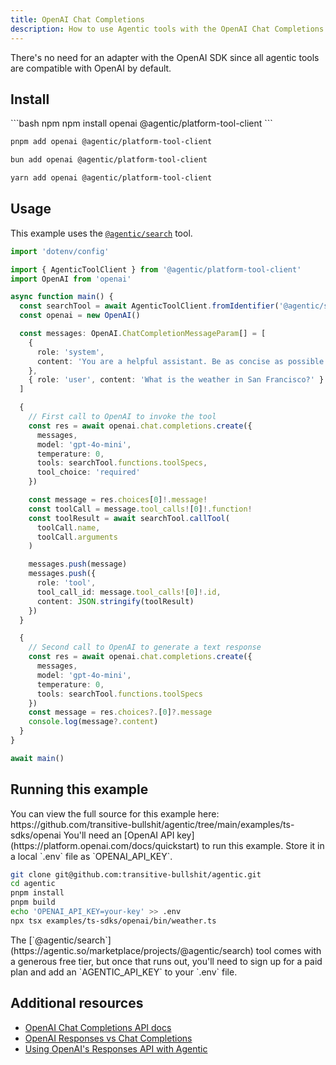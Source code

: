 ```yaml
---
title: OpenAI Chat Completions
description: How to use Agentic tools with the OpenAI Chat Completions API.
---
```


<Tip>
  There's no need for an adapter with the OpenAI SDK since all agentic tools are
  compatible with OpenAI by default.
</Tip>

## Install

<CodeGroup>
```bash npm
npm install openai @agentic/platform-tool-client
```

```bash pnpm
pnpm add openai @agentic/platform-tool-client
```

```bash bun
bun add openai @agentic/platform-tool-client
```

```bash yarn
yarn add openai @agentic/platform-tool-client
```

</CodeGroup>

## Usage

This example uses the [`@agentic/search`](https://agentic.so/marketplace/projects/@agentic/search) tool.

```ts
import 'dotenv/config'

import { AgenticToolClient } from '@agentic/platform-tool-client'
import OpenAI from 'openai'

async function main() {
  const searchTool = await AgenticToolClient.fromIdentifier('@agentic/search')
  const openai = new OpenAI()

  const messages: OpenAI.ChatCompletionMessageParam[] = [
    {
      role: 'system',
      content: 'You are a helpful assistant. Be as concise as possible.'
    },
    { role: 'user', content: 'What is the weather in San Francisco?' }
  ]

  {
    // First call to OpenAI to invoke the tool
    const res = await openai.chat.completions.create({
      messages,
      model: 'gpt-4o-mini',
      temperature: 0,
      tools: searchTool.functions.toolSpecs,
      tool_choice: 'required'
    })

    const message = res.choices[0]!.message!
    const toolCall = message.tool_calls![0]!.function!
    const toolResult = await searchTool.callTool(
      toolCall.name,
      toolCall.arguments
    )

    messages.push(message)
    messages.push({
      role: 'tool',
      tool_call_id: message.tool_calls![0]!.id,
      content: JSON.stringify(toolResult)
    })
  }

  {
    // Second call to OpenAI to generate a text response
    const res = await openai.chat.completions.create({
      messages,
      model: 'gpt-4o-mini',
      temperature: 0,
      tools: searchTool.functions.toolSpecs
    })
    const message = res.choices?.[0]?.message
    console.log(message?.content)
  }
}

await main()
```

## Running this example

<Note>
  You can view the full source for this example here:
  https://github.com/transitive-bullshit/agentic/tree/main/examples/ts-sdks/openai
</Note>

<Info>
  You'll need an [OpenAI API key](https://platform.openai.com/docs/quickstart)
  to run this example. Store it in a local `.env` file as `OPENAI_API_KEY`.
</Info>

```sh
git clone git@github.com:transitive-bullshit/agentic.git
cd agentic
pnpm install
pnpm build
echo 'OPENAI_API_KEY=your-key' >> .env
npx tsx examples/ts-sdks/openai/bin/weather.ts
```

<Info>
  The
  [`@agentic/search`](https://agentic.so/marketplace/projects/@agentic/search)
  tool comes with a generous free tier, but once that runs out, you'll need to
  sign up for a paid plan and add an `AGENTIC_API_KEY` to your `.env` file.
</Info>

## Additional resources

- [OpenAI Chat Completions API docs](https://platform.openai.com/docs/api-reference/chat/create)
- [OpenAI Responses vs Chat Completions](https://platform.openai.com/docs/guides/responses-vs-chat-completions)
- [Using OpenAI's Responses API with Agentic](/marketplace/ts-sdks/openai-responses)
